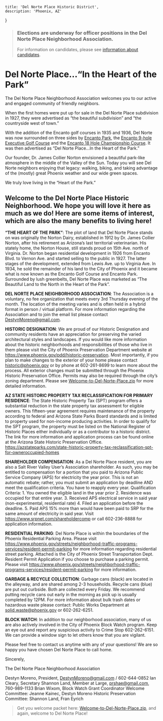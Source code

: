 
    title: 'Del Norte Place Historic District',
    description: 'Phoenix, AZ'
}

> ### Elections are underway for officer positions in the Del Norte Place Neighborhood Association.  
> For information on candidates, please see [information about candidates](/elections).

<IntroImage />

# Del Norte Place…“In the Heart of the Park”

The Del Norte Place Neighborhood Association welcomes you to our active and engaged community of friendly neighbors.

When the first homes were put up for sale in the Del Norte Place subdivision in 1927, they were advertised as “the beautiful subdivision” and “the countryside west of town.” 

With the addition of the Encanto golf courses in 1935 and 1936, Del Norte was now surrounded on three sides by [Encanto Park](https://www.phoenix.gov/parks/parks/alphabetical/e-parks/encanto-park), the [Encanto 9-hole Executive Golf Course](https://www.phoenix.gov/parks/golf/phoenix-golf-courses/encanto-9) and the [Encanto 18 Hole Championship Course](https://www.phoenix.gov/parks/golf/phoenix-golf-courses/encanto-18). It was then advertised as “Del Norte Place…In the Heart of the Park.”

Our founder, Dr. James Collier Norton envisioned a beautiful park-like atmosphere in the middle of the Valley of the Sun. Today you will see Del Norte neighbors enjoying that legacy: walking, biking, and taking advantage of the (mostly) great Phoenix weather and our wide green spaces.

We truly love living in the “Heart of the Park.”

##  Welcome to the Del Norte Place Historic Neighborhood. We hope you will love it here as much as we do! Here are some items of interest, which are also the many benefits to living here!

**“THE HEART OF THE PARK”**: The plot of land that Del Norte Place stands on was originally the Norton Dairy, established in 1912 by Dr. James Collier Norton, after his retirement as Arizona’s last territorial veterinarian. His stately home, the Norton House, still stands proud on 15th Ave. north of Virginia. Dr. Norton began residential development in 1926 from Encanto Blvd. to Vernon Ave. and started selling to the public in 1927. The latter stages of the development, extended from Lewis Ave. up to Virginia Ave. In 1934, he sold the remainder of his land to the City of Phoenix and it became what is now known as the Encanto Golf Course and Encanto Park. Surrounded by lush greenbelts, Del Norte Place was marketed as “The Beautiful Land to the North in the Heart of the Park”.

**DEL NORTE PLACE NEIGHBORHOOD ASSOCIATION**: The Association is a voluntary, no fee organization that meets every 3rd Thursday evening of the month. The
location of the meeting varies and is often held in a hybrid format in person / virtual platform. For more information regarding the Association and to join the email list please contact DestynMoreno@gmail.com.

**HISTORIC DESIGNATION**: We are proud of our Historic Designation and community residents have an appreciation for preserving the varied architectural styles and landscapes. If you would like more information about the historic neighborhoods and responsibilities of those who live in them please visit the City of Phoenix Preservation Department website at https://www.phoenix.gov/pdd/historic-preservation. Most importantly, if you plan to make changes to the exterior of your home please contact [historic@phoenix.gov](mailto:historic@phoenix.gov) or by phone at 602-261-8699 to learn more about the process. All exterior changes must be submitted through the Phoenix Historic Preservation Office. Permits may also be required through the city’s zoning department. Please see [Welcome-to-Del-Norte-Place.zip](/welcome/Welcome-to-Del-Norte-Place.zip) for more detailed information.

**AZ STATE HISTORIC PROPERTY TAX RECLASSIFICATION FOR PRIMARY RESIDENCE**:
The State Historic Property Tax (SPT) program offers a substantial reduction in the state property tax assessment for eligible owners. This fifteen-year agreement requires maintenance of the property according to federal and Arizona State Parks Board standards and is limited to property used for non-income producing activities. In order to qualify for the SPT program, the property must be listed on the National Register of Historic Places either individually or as a contributor to a historic district. The link for more information and
application process can be found online at the Arizona State Historic Preservation Office. https://azstateparks.com/state-historic-property-tax-reclassification-spt-for-owneroccupied-homes

**SHAREHOLDER COMPENSATION**: As a Del Norte Place resident, you are also a Salt River Valley User’s Association shareholder. As such, you may be entitled to compensation for a portion that you paid to Arizona Public Service Company (APS) for electricity the year prior. This is not an automatic rebate; rather, you must submit an application by deadline AND meet the qualification criteria. You have to reapply every year. Qualification Criteria: 1. You owned the eligible land in the year prior 2. Residence was occupied for that entire year. 3. Received APS electrical service in said year (non-experimental, residential rate) 4. Filed an application before the deadline. 5. Paid APS 15% more than would have been paid to SRP for the same amount of electricity in said year. Visit https://www.srpnet.com/shareholdercomp or call 602-236-8888 for application information.

**RESIDENTIAL PARKING**: Del Norte Place is within the boundaries of the Phoenix Residential Parking Area. Please visit https://www.phoenix.gov/streets/neighborhood-traffic-programs-services/resident-permit-parking for more information regarding residential street parking. Attached is the City of Phoenix Street Transportation Dept. Resident Permit Application if you choose to purchase a parking permit. Please visit https://www.phoenix.gov/streets/neighborhood-traffic-programs-services/resident-permit-parking for more information.

**GARBAGE & RECYCLE COLLECTION**: Garbage cans (black) are located in the alleyway, and are shared among 2-3 households. Recycle cans (blue) are put out curbside. Both are collected every Friday. We recommend putting recycle cans out early in the morning as pick up is usually completed by 12PM. For more information about bulk trash dates or hazardous waste please contact: Public Works Department at solid.waste@phoenix.gov or 602-262-6251.

**BLOCK WATCH**: In addition to our neighborhood association, many of us are also actively involved in the City of Phoenix Block Watch program. Keep an eye out and report any suspicious activity to Crime Stop 602-262-6151. We can provide a window sign to let others know that you are vigilant.

Please feel free to contact us anytime with any of your questions! We are so happy you have chosen Del Norte Place to call home.

Sincerely,

The Del Norte Place Neighborhood Association

Destyn Moreno, President, DestynMoreno@gmail.com / 602-644-0852 
Ian Cleary, Secretary
Shannon Land, Member at Large, prshae@gmail.com, 760-989-1133 
Brian Wixom, Block Watch Grant Coordinator
Welcome Committee: Jeanne Kainec, Destyn Moreno Historic Preservation Committee: Shannon Land, Fran Eyrich

> Get you welcome packet here: [Welcome-to-Del-Norte-Place.zip](/welcome/Welcome-to-Del-Norte-Place.zip), and again, welcome to Del Norte Place!
